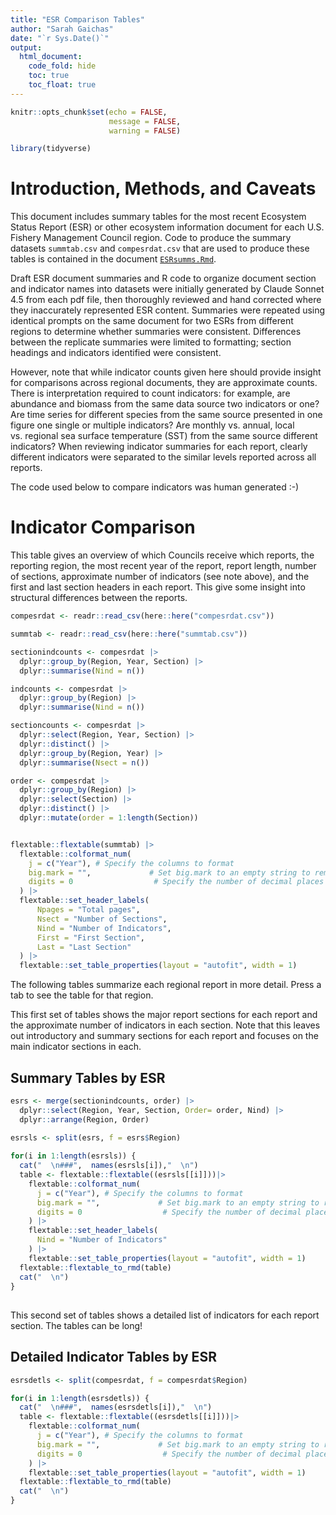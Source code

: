```yaml
---
title: "ESR Comparison Tables"
author: "Sarah Gaichas"
date: "`r Sys.Date()`"
output:
  html_document:
    code_fold: hide
    toc: true
    toc_float: true
---
```

```r
knitr::opts_chunk$set(echo = FALSE,
                      message = FALSE,
                      warning = FALSE)

library(tidyverse)
```


# Introduction, Methods, and Caveats

This document includes summary tables for the most recent Ecosystem Status Report (ESR) or other ecosystem information document for each U.S. Fishery Management Council region. Code to produce the summary datasets `summtab.csv` and `compesrdat.csv` that are used to produce these tables is contained in the document [`ESRsumms.Rmd`](https://github.com/sgaichas/SAFMCindicators/blob/main/docs/ESRsumms.Rmd). 

Draft ESR document summaries and R code to organize document section and indicator names into datasets were initially generated by Claude Sonnet 4.5 from each pdf file, then thoroughly reviewed and hand corrected where they inaccurately represented ESR content. Summaries were repeated using identical prompts on the same document for two ESRs from different regions to determine whether summaries were consistent. Differences between the replicate summaries were limited to formatting; section headings and indicators identified were consistent. 

However, note that while indicator counts given here should provide insight for comparisons across regional documents, they are approximate counts. There is interpretation required to count indicators: for example, are abundance and biomass from the same data source two indicators or one? Are time series for different species from the same source presented in one figure one single or multiple indicators? Are monthly vs. annual, local vs. regional sea surface temperature (SST) from the same source different indicators? When reviewing indicator summaries for each report, clearly different indicators were separated to the similar levels reported across all reports.

The code used below to compare indicators was human generated :-)

# Indicator Comparison

This table gives an overview of which Councils receive which reports, the reporting region, the most recent year of the report, report length, number of sections, approximate number of indicators (see note above), and the first and last section headers in each report. This give some insight into structural differences between the reports.

```r

compesrdat <- readr::read_csv(here::here("compesrdat.csv"))

summtab <- readr::read_csv(here::here("summtab.csv"))

sectionindcounts <- compesrdat |>
  dplyr::group_by(Region, Year, Section) |>
  dplyr::summarise(Nind = n())

indcounts <- compesrdat |>
  dplyr::group_by(Region) |>
  dplyr::summarise(Nind = n())

sectioncounts <- compesrdat |>
  dplyr::select(Region, Year, Section) |>
  dplyr::distinct() |>
  dplyr::group_by(Region, Year) |>
  dplyr::summarise(Nsect = n())

order <- compesrdat |>
  dplyr::group_by(Region) |>
  dplyr::select(Section) |>
  dplyr::distinct() |>
  dplyr::mutate(order = 1:length(Section))


flextable::flextable(summtab) |>
  flextable::colformat_num(
    j = c("Year"), # Specify the columns to format
    big.mark = "",             # Set big.mark to an empty string to remove commas
    digits = 0                  # Specify the number of decimal places
  ) |>
  flextable::set_header_labels(
      Npages = "Total pages",
      Nsect = "Number of Sections",
      Nind = "Number of Indicators",
      First = "First Section",
      Last = "Last Section"
  ) |>
  flextable::set_table_properties(layout = "autofit", width = 1)


```

The following tables summarize each regional report in more detail. Press a tab to see the table for that region. 

This first set of tables shows the major report sections for each report and the approximate number of indicators in each section. Note that this leaves out introductory and summary sections for each report and focuses on the main indicator sections in each.

## Summary Tables by ESR {.tabset}

```r

esrs <- merge(sectionindcounts, order) |>
  dplyr::select(Region, Year, Section, Order= order, Nind) |>
  dplyr::arrange(Region, Order)
  
esrsls <- split(esrs, f = esrs$Region)

for(i in 1:length(esrsls)) {
  cat("  \n###",  names(esrsls[i]),"  \n")
  table <- flextable::flextable((esrsls[[i]]))|>
    flextable::colformat_num(
      j = c("Year"), # Specify the columns to format
      big.mark = "",             # Set big.mark to an empty string to remove commas
      digits = 0                  # Specify the number of decimal places
    ) |>
    flextable::set_header_labels(
      Nind = "Number of Indicators"
    ) |>
    flextable::set_table_properties(layout = "autofit", width = 1)
  flextable::flextable_to_rmd(table)
  cat("  \n")
}

```

## {-}

This second set of tables shows a detailed list of indicators for each report section. The tables can be long!

## Detailed Indicator Tables by ESR {.tabset}

```r

esrsdetls <- split(compesrdat, f = compesrdat$Region)

for(i in 1:length(esrsdetls)) {
  cat("  \n###",  names(esrsdetls[i]),"  \n")
  table <- flextable::flextable((esrsdetls[[i]]))|>
    flextable::colformat_num(
      j = c("Year"), # Specify the columns to format
      big.mark = "",             # Set big.mark to an empty string to remove commas
      digits = 0                  # Specify the number of decimal places
    ) |>
    flextable::set_table_properties(layout = "autofit", width = 1) 
  flextable::flextable_to_rmd(table)
  cat("  \n")
}

```

## {-}
